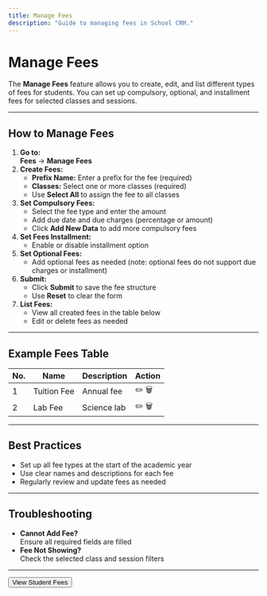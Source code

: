 ```yaml
---
title: Manage Fees
description: "Guide to managing fees in School CRM."
---
```


# Manage Fees

The **Manage Fees** feature allows you to create, edit, and list different types of fees for students. You can set up compulsory, optional, and installment fees for selected classes and sessions.

---

## How to Manage Fees

1. **Go to:**  
   **Fees** → **Manage Fees**
2. **Create Fees:**
   - **Prefix Name:** Enter a prefix for the fee (required)
   - **Classes:** Select one or more classes (required)
   - Use **Select All** to assign the fee to all classes
3. **Set Compulsory Fees:**
   - Select the fee type and enter the amount
   - Add due date and due charges (percentage or amount)
   - Click **Add New Data** to add more compulsory fees
4. **Set Fees Installment:**
   - Enable or disable installment option
5. **Set Optional Fees:**
   - Add optional fees as needed (note: optional fees do not support due charges or installment)
6. **Submit:**
   - Click **Submit** to save the fee structure
   - Use **Reset** to clear the form
7. **List Fees:**
   - View all created fees in the table below
   - Edit or delete fees as needed

---

## Example Fees Table

| No. | Name         | Description | Action |
|-----|--------------|-------------|--------|
| 1   | Tuition Fee  | Annual fee  | ✏️ 🗑️   |
| 2   | Lab Fee      | Science lab | ✏️ 🗑️   |

---

## Best Practices
- Set up all fee types at the start of the academic year
- Use clear names and descriptions for each fee
- Regularly review and update fees as needed

---

## Troubleshooting
- **Cannot Add Fee?**  
  Ensure all required fields are filled
- **Fee Not Showing?**  
  Check the selected class and session filters

---

<Button href="/fee/student-fees" variant="primary">
  View Student Fees
</Button> 